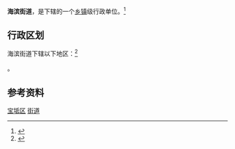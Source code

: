 {{中国乡级行政区|12/01/15/001/000}}

'''海滨街道'''，是{{PRC admin/fullname|12/01/15/001/000|3}}下辖的一个[[乡镇|乡镇]]级行政单位。<ref>{{PRC admin/ref sgc|{{PRC admin/parent|12/01/15/001/000}}}}</ref>

== 行政区划 ==

海滨街道下辖以下地区：<ref>{{PRC admin/ref sgc|12/01/15/001/000}}</ref>

{{PRC admin/children|12/01/15/001/000}}。

== 参考资料 ==

{{Reflist|2}}

{{天津市宝坻区行政区划}}
{{天津行政区划小作品}}

[[Category:天津市街道_(行政区划)|宝坻区]]
[[Category:宝坻区行政区划|街道]]